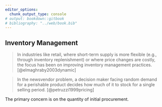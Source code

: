 ```yaml
---
editor_options:
  chunk_output_type: console
# output: bookdown::gitbook
# bibliography: "../web/book.bib"
---
```


## Inventory Management

> In industries like retail, where short-term supply is more flexible (e.g., through inventory replenishment) or where price changes are costly, the focus has been on improving inventory management practices. [@elmaghraby2003dynamic]

> In the newsvendor problem, a decision maker facing random demand for a perishable product decides how much of it to stock for a single selling period. [@petruzzi1999pricing]

The primary concern is on the quantity of initial procurement.
